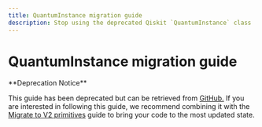 ```yaml
---
title: QuantumInstance migration guide
description: Stop using the deprecated Qiskit `QuantumInstance` class
---
```




# QuantumInstance migration guide

<Admonition type="caution">
  **Deprecation Notice**

  This guide has been deprecated but can be retrieved from [GitHub.](https://github.com/Qiskit/documentation/blob/defb07e003fa46860aa0c4ae078e85e562c0cb65/docs/migration-guides/qiskit-quantum-instance.mdx) If you are interested in following this guide, we recommend combining it with the
  [Migrate to V2 primitives](./v2-primitives) guide to bring your code to the most updated state.
</Admonition>
